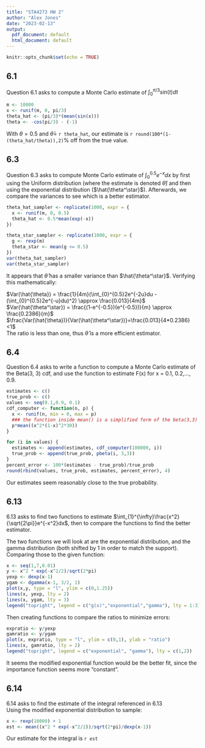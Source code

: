 ```yaml
---
title: "STA4273 HW 2"
author: "Alex Jones"
date: "2023-02-13"
output:
  pdf_document: default
  html_document: default
---
```


```r
knitr::opts_chunk$set(echo = TRUE)
```

## 6.1  
Question 6.1 asks to compute a Monte Carlo estimate of $\int_{0}^{\pi/3}sin(t)dt$

```r
m <- 10000
x <- runif(m, 0, pi/3)
theta_hat <- (pi/3)*(mean(sin(x)))
theta <- -cos(pi/3) - (-1)
```

With $\theta=0.5$ and $\hat{\theta}=$ `r theta_hat`, our estimate is `r round(100*(1-(theta_hat/theta)),2)`% off from the true value.

## 6.3  
Question 6.3 asks to compute Monte Carlo estimate of $\int_{0}^{0.5}e^{-x}dx$ by first using the Uniform distribution (where the estimate is denoted $\hat\theta$) and then using the exponential distribution ($\hat{\theta^\star}$). Afterwards, we compare the variances to see which is a better estimator.

```r
theta_hat_sampler <- replicate(1000, expr = {
  x <- runif(m, 0, 0.5)
  theta_hat <- 0.5*mean(exp(-x))
})

theta_star_sampler <- replicate(1000, expr = {
  g <- rexp(m)
  theta_star <- mean(g <= 0.5)
})
var(theta_hat_sampler)
var(theta_star_sampler)
```
It appears that $\hat{\theta}$ has a smaller variance than $\hat{\theta^\star}$. Verifying this mathematically:  
  
$Var(\hat{\theta}) = \frac{1}{4m}(\int_{0}^{0.5}2e^{-2u}du - (\int_{0}^{0.5}2e^{-u}du)^2) \approx \frac{0.013}{4m}$  
$Var(\hat{\theta^\star}) = \frac{(1-e^{-0.5})(e^{-0.5})}{m} \approx \frac{0.2386}{m}$  
$\frac{Var(\hat{\theta})}{Var(\hat{\theta^\star})}=\frac{0.013}{4*0.2386}<1$  
The ratio is less than one, thus $\hat{\theta}$ is a more efficient estimator.  

## 6.4  
Question 6.4 asks to write a function to compute a Monte Carlo estimate of the Beta(3, 3) cdf, and use
the function to estimate F(x) for x = 0.1, 0.2,..., 0.9.  

```r
estimates <- c()
true_prob <- c()
values <- seq(0.1,0.9, 0.1)
cdf_computer <- function(n, p) {
  x <- runif(n, min = 0, max = p)
  ### the function inside mean() is a simplified form of the beta(3,3) pdf
  p*mean((x^2*(1-x)^2*30))
}

for (i in values) {
  estimates <- append(estimates, cdf_computer(100000, i))
  true_prob <- append(true_prob, pbeta(i, 3,3))
} 
percent_error <- 100*(estimates - true_prob)/true_prob
round(rbind(values, true_prob, estimates, percent_error), 4)
```
Our estimates seem reasonably close to the true probability.

## 6.13
6.13 asks to find two functions to estimate $\int_{1}^{\infty}\frac{x^2}{\sqrt{2\pi}}e^{-x^2}dx$, then to compare the functions to find the better estimator.  

The two functions we will look at are the exponential distribution, and the gamma distribution (both shifted by 1 in order to match the support). Comparing those to the given function:

```r

x <- seq(1,7,0.01)
y <- x^2 * exp(-x^2/2)/sqrt(2*pi)
yexp <- dexp(x-1)
ygam <- dgamma(x-1, 3/2, 1)
plot(x,y, type = "l", ylim = c(0,1.25))
lines(x, yexp, lty = 2)
lines(x, ygam, lty = 3)
legend("topright", legend = c("g(x)","exponential","gamma"), lty = 1:3)

```
Then creating functions to compare the ratios to minimize errors:
```r
expratio <- y/yexp
gamratio <- y/ygam
plot(x, expratio, type = "l", ylim = c(0,1), ylab = "ratio")
lines(x, gamratio, lty = 2)
legend("topright", legend = c("exponential", "gamma"), lty = c(1,2))
```
It seems the modified exponential function would be the better fit, since the importance function seems more "constant".  

## 6.14  
6.14 asks to find the estimate of the integral referenced in 6.13  
Using the modified exponential distribution to sample:
```r
x <- rexp(10000) + 1
est <- mean((x^2 * exp(-x^2/2))/sqrt(2*pi)/dexp(x-1))
```
Our estimate for the integral is `r est`